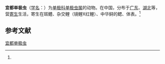 {{Speciesbox
| name = 宜都单极虫
| status = 
| status_system = 
| image = 
| genus = Thelohanellus
| species = yiduensis
| authority = (Hsieh et Chen, 1989)<ref name='id9722'>{{cite web| url =http://www.bioinfo.cn/db05/BjdwSpecies.php?action=view&id=9722| title =宜都单极虫| work =《中国动物物种编目数据库》| publisher =中国科学院微生物研究所| author =中国科学院动物研究所| accessdate =2009-04-16| deadurl =yes| archiveurl =https://web.archive.org/web/20160305003657/http://www.bioinfo.cn/db05/BjdwSpecies.php?action=view&id=9722| archivedate =2016-03-05}}</ref>
}}

'''宜都单极虫'''（[[学名|学名]]：{{lang|la|''Thelohanellus yiduensis''}}）为[[单极科|单极科]][[单极虫属|单极虫属]]的动物。在中国，分布于[[广东|广东]]、[[湖北|湖北]]等，营[[寄生|寄生]]生活，寄生在斑鳢、杂交鲤（镜鲤X红鲤）、中华鲟的鳃、体表。<ref name='id9722'/>

== 参考文献 ==
{{reflist}}

{{Wikispecies|Thelohanellus yiduensis}}

{{taxonbar}}

[[Category:单极虫属|宜都单极虫]]


{{Cnidarian-stub}}